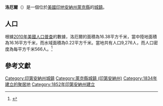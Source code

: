 {{noteTA
|G1=USState
|G2=地名
|G3=Unit
}}
{{Infobox settlement
|name            = 洛厄爾
|native_name = Lowell
|settlement_type          = [[鎮|城鎮]]
|image_skyline            = Commercial Avenue in Downtown Lowell.jpg
|imagesize                = 250px
|image_map                = Lake County Indiana Incorporated and Unincorporated areas Lowell Highlighted 1845144.svg
|mapsize                  = 250px
|subdivision_type         = [[世界政區索引|國家]]
|subdivision_type1        = [[美国州份|州份]]
|subdivision_type2        = [[印地安納州行政區劃|縣]]
|subdivision_name         = [[美国|美国]]
|subdivision_name1        = [[印地安納州|印地安納州]]
|subdivision_name2        = [[萊克縣_(印地安納州)|萊克縣]]
|elevation_ft             = 669
|elevation_m              = 204
|timezone                 = [[北美中部时区|CST]]
|area_total_km2           = 16.38
|area_land_km2            = 16.16
|area_water_km2           = 0.22
|area_total_sq_mi         = 
|area_land_sq_mi          = 
|area_water_sq_mi         = 
|population_as_of         = [[2010年美國人口普查|2010]]
|population_footnotes     = 
|population_total         = 9276
|population_density_km2   = auto
|population_density_sq_mi = auto
|utc_offset               = -6
|coordinates              = {{coord|41|18|00|N|87|25|00|W|display=inline,title}}
| coor_pinpoint           = 
| coordinates_footnotes   = 
|timezone_DST             = CDT
|utc_offset_DST           = -5
|postal_code_type         = [[美國郵區編號|郵區編號]]
|postal_code              = 46356
|area_code                = [[北美电话区号219|219]]
|blank_name = [[地名信息系统|GNIS ID]]
|blank_info = 438358<ref name="GNIS">{{cite gnis|438358|Lowell}}</ref>
}}
'''洛厄爾'''（{{lang-en|Lowell}}）是一個位於[[美國|美國]][[印地安納州|印地安納州]][[萊克縣_(印地安納州)|萊克縣]]的[[鎮|城鎮]]。

== 人口 ==
根據[[2010年美國人口普查|2010年美國人口普查]]的數據，洛厄爾的面積為16.38平方千米，當中陸地面積為16.16平方千米，而水域面積為0.22平方千米。當地共有人口9,276人，而人口密度為每平方千米566人。<ref name="GR8">{{cite web|url=http://factfinder2.census.gov|publisher=[[美国人口调查局|美国人口调查局]]|accessdate=2011-05-14|title=American FactFinder|archive-date=2013-09-11|archive-url=https://web.archive.org/web/20130911234518/http://factfinder2.census.gov/|dead-url=no}}</ref>

== 參考文獻 ==
{{reflist}}

{{萊克縣 (印地安納州)}}
{{Authority control}}

{{DEFAULTSORT:Lowell, Indiana}}
[[Category:印第安納州城鎮|Category:印第安納州城鎮]]
[[Category:萊克縣城鎮_(印第安納州)|Category:萊克縣城鎮 (印第安納州)]]
[[Category:1834年建立的聚居地|Category:1834年建立的聚居地]]
[[Category:1852年印第安納州建立|Category:1852年印第安納州建立]]

{{Indiana-geo-stub}}